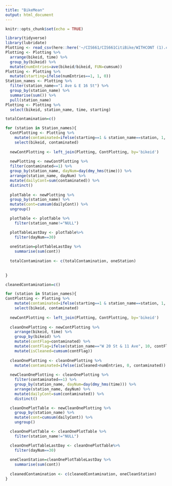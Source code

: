 ```yaml
---
title: "BikeMean"
output: html_document
---
```


```r
knitr::opts_chunk$set(echo = TRUE)
```

```r
library(tidyverse)
library(lubridate)
Plotting <- read_csv(here::here('~/CIS661/CIS661CitiBike/WITHCONT (1).csv'))
Plotting <- Plotting %>% 
  arrange(bikeid, time) %>% 
  group_by(bikeid) %>% 
  mutate(numEntries=ave(bikeid/bikeid, FUN=cumsum))
Plotting <- Plotting %>% 
  mutate(starting=ifelse(numEntries==1, 1, 0))
Station_names <- Plotting %>% 
  filter(station_name=="1 Ave & E 16 St") %>% 
  group_by(station_name) %>% 
  summarise(sum()) %>% 
  pull(station_name)
Plotting <- Plotting %>%
  select(bikeid, station_name, time, starting)

```

```r
totalContamination=c()

for (station in Station_names){
  ContPlotting <- Plotting %>% 
    mutate(contaminated=ifelse(starting==1 & station_name==station, 1, 0)) %>% 
    select(bikeid, contaminated)
  
  newContPlotting <- left_join(Plotting, ContPlotting, by='bikeid')
  
  newPlotting <- newContPlotting %>% 
  filter(contaminated==1) %>% 
  group_by(station_name, dayNum=day(dmy_hms(time))) %>% 
  arrange(station_name, dayNum) %>% 
  mutate(dailyCont=sum(contaminated)) %>% 
  distinct()
  
  plotTable <- newPlotting %>% 
  group_by(station_name) %>% 
  mutate(cont=cumsum(dailyCont)) %>% 
  ungroup()

  plotTable <- plotTable %>% 
    filter(station_name!="NULL") 

  plotTableLastDay <- plotTable%>% 
    filter(dayNum==30)
  
  oneStation=plotTableLastDay %>% 
    summarise(sum(cont))
  
  totalContamination <- c(totalContamination, oneStation)
  
  
}
```


```r
cleanedContamination=c()

for (station in Station_names){
ContPlotting <- Plotting %>% 
    mutate(contaminated=ifelse(starting==1 & station_name==station, 1, 0)) %>% 
    select(bikeid, contaminated)
  
  newContPlotting <- left_join(Plotting, ContPlotting, by='bikeid')
  
  cleanOnePlotting <- newContPlotting %>%
    arrange(bikeid, time) %>% 
    group_by(bikeid) %>%  
    mutate(contFlag=contaminated) %>% 
    mutate(contFlag=ifelse(station_name=="W 20 St & 11 Ave", 10, contFlag)) %>% 
    mutate(isCleaned=cumsum(contFlag))
  
  cleanOnePlotting <- cleanOnePlotting %>% 
    mutate(contaminated=ifelse(isCleaned>numEntries, 0, contaminated))
  
  newCleanOnePlotting <- cleanOnePlotting %>% 
    filter(contaminated==1) %>% 
    group_by(station_name, dayNum=day(dmy_hms(time))) %>% 
    arrange(station_name, dayNum) %>% 
    mutate(dailyCont=sum(contaminated)) %>% 
    distinct()

  cleanOnePlotTable <- newCleanOnePlotting %>% 
    group_by(station_name) %>% 
    mutate(cont=cumsum(dailyCont)) %>% 
    ungroup()

  cleanOnePlotTable <- cleanOnePlotTable %>% 
    filter(station_name!="NULL") 

  cleanOnePlotTableLastDay <- cleanOnePlotTable%>% 
    filter(dayNum==30)
  
  oneCleanStation=cleanOnePlotTableLastDay %>% 
    summarise(sum(cont))
  
  cleanedContamination <- c(cleanedContamination, oneCleanStation)
}
```









